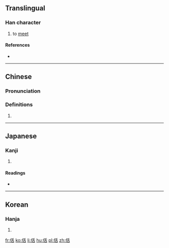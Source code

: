 ==Translingual==

===Han character===
{{Han char|rn=9|rad=人|as=06|sn=8|four=2226<sub>4</sub>|canj=人竹十口 (OHJR)|ids=⿰[[亻]][[舌]]}}

# to [[meet]]

====References====
* {{Han ref|kx=0100.250|dkj=00564|dj=0213.030|hdz=10149.050|uh=4F78|ud=20344|bh=CBC3|bd=52163}}

----

==Chinese==
{{zh-forms}}

===Pronunciation===
{{zh-pron
|m=huó
|c=kut3,wut6
|mc=y
|oc=y
|ma=
|cat=v
}}

===Definitions===
# {{rfdef|lang=zh}}

----

==Japanese==

===Kanji===
{{ja-kanji|grade=|rs=人06}}

# {{defn|lang=ja|sort=人06}}

====Readings====
* {{ja-readings|on=[[かつ]] (katsu), [[がち]] (gachi)|kun=[[あう]] (au), [[あつまる]] (atsumaru), [[つとめるさま]] (tsutomerusama), [[いたる]] (itaru)}}

----

==Korean==

===Hanja===
{{ko-hanja|hangeul=괄|rv=gwal|mr=kwal}}

# {{defn|lang=ko|sort=人06}}

[[fr:佸]]
[[ko:佸]]
[[li:佸]]
[[hu:佸]]
[[pl:佸]]
[[zh:佸]]